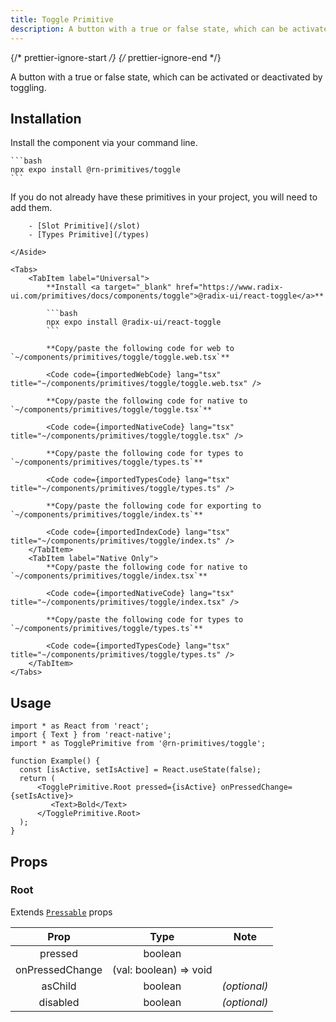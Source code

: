 ```yaml
---
title: Toggle Primitive
description: A button with a true or false state, which can be activated or deactivated by toggling.
---
```


{/* prettier-ignore-start */}
{/* prettier-ignore-end */}


A button with a true or false state, which can be activated or deactivated by toggling.

## Installation

<Tabs>
  <TabItem label="NPM">

  Install the component via your command line.

    ```bash
    npx expo install @rn-primitives/toggle
    ```


  </TabItem>
  <TabItem label="Manual">
    <Aside title="Uses shared primitives">
        If you do not already have these primitives in your project, you will need to add them.

        - [Slot Primitive](/slot)
        - [Types Primitive](/types)

    </Aside>

    <Tabs>
        <TabItem label="Universal">
            **Install <a target="_blank" href="https://www.radix-ui.com/primitives/docs/components/toggle">@radix-ui/react-toggle</a>**

            ```bash
            npx expo install @radix-ui/react-toggle
            ```

            **Copy/paste the following code for web to  `~/components/primitives/toggle/toggle.web.tsx`**

            <Code code={importedWebCode} lang="tsx" title="~/components/primitives/toggle/toggle.web.tsx" />

            **Copy/paste the following code for native to  `~/components/primitives/toggle/toggle.tsx`**

            <Code code={importedNativeCode} lang="tsx" title="~/components/primitives/toggle/toggle.tsx" />

            **Copy/paste the following code for types to  `~/components/primitives/toggle/types.ts`**

            <Code code={importedTypesCode} lang="tsx" title="~/components/primitives/toggle/types.ts" />

            **Copy/paste the following code for exporting to  `~/components/primitives/toggle/index.ts`**

            <Code code={importedIndexCode} lang="tsx" title="~/components/primitives/toggle/index.ts" />
        </TabItem>
        <TabItem label="Native Only">
            **Copy/paste the following code for native to  `~/components/primitives/toggle/index.tsx`**

            <Code code={importedNativeCode} lang="tsx" title="~/components/primitives/toggle/index.tsx" />

            **Copy/paste the following code for types to  `~/components/primitives/toggle/types.ts`**

            <Code code={importedTypesCode} lang="tsx" title="~/components/primitives/toggle/types.ts" />
        </TabItem>
    </Tabs>
  </TabItem>
</Tabs>

## Usage

```tsx
import * as React from 'react';
import { Text } from 'react-native';
import * as TogglePrimitive from '@rn-primitives/toggle';

function Example() {
  const [isActive, setIsActive] = React.useState(false);
  return (
      <TogglePrimitive.Root pressed={isActive} onPressedChange={setIsActive}>
         <Text>Bold</Text>
      </TogglePrimitive.Root>
  );
}
```

## Props

### Root

Extends [`Pressable`](https://reactnative.dev/docs/pressable#props) props

|   Prop   |  Type   |     Note     |
| :------: | :-----: | :----------: |
| pressed  | boolean | |
| onPressedChange  | (val: boolean) => void | |
| asChild  | boolean | _(optional)_ |
| disabled  | boolean | _(optional)_ |